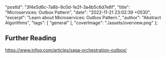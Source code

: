   "postId": "3f4e5d6c-7a8b-9c0d-1e2f-3a4b5c6d7e8f",
  "title": "Microservices: Outbox Pattern",
  "date": "2022-11-21 23:02:39 +0530",
  "excerpt": "Learn about Microservices: Outbox Pattern.",
  "author": "Abstract Algorithms",
  "tags": [
    "general"
  ],
  "coverImage": "./assets/overview.png"
};



## Further Reading

https://www.infoq.com/articles/saga-orchestration-outbox/
